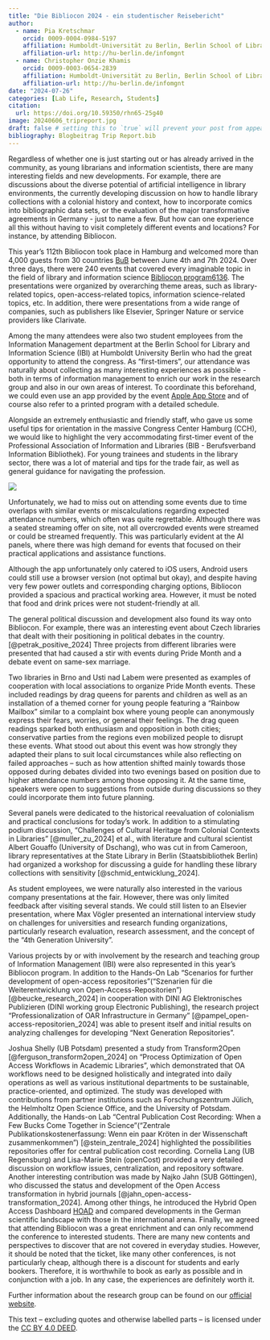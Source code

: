 ```yaml
---
title: "Die Bibliocon 2024 - ein studentischer Reisebericht"
author:
  - name: Pia Kretschmar
    orcid: 0009-0004-0984-5197
    affiliation: Humboldt-Universität zu Berlin, Berlin School of Library and Information Science
    affiliation-url: http://hu-berlin.de/infomgnt 
  - name: Christopher Onzie Khamis
    orcid: 0009-0003-0654-2839
    affiliation: Humboldt-Universität zu Berlin, Berlin School of Library and Information Science
    affiliation-url: http://hu-berlin.de/infomgnt
date: "2024-07-26"
categories: [Lab Life, Research, Students]
citation: 
  url: https://doi.org/10.59350/rhn65-25g40 
image: 20240606_tripreport.jpg
draft: false # setting this to `true` will prevent your post from appearing on your listing page until you're ready!
bibliography: Blogbeitrag Trip Report.bib 
---
```


Regardless of whether one is just starting out or has already arrived in the community, as young librarians and information scientists, there are many interesting fields and new developments. For example, there are discussions about the diverse potential of artificial intelligence in library environments, the currently developing discussion on how to handle library collections with a colonial history and context, how to incorporate comics into bibliographic data sets, or the evaluation of the major transformative agreements in Germany - just to name a few. But how can one experience all this without having to visit completely different events and locations? For instance, by attending Bibliocon.

This year's 112th Bibliocon took place in Hamburg and welcomed more than 4,000 guests from 30 countries [BuB](https://www.b-u-b.de/themen-dossiers/bibliocon/post/groesste-deutsche-fachkonferenz-des-bibliothekswesens-in-hamburg-gestartet) between June 4th and 7th 2024. Over three days, there were 240 events that covered every imaginable topic in the field of library and information science [Bibliocon program6136](https://bibliocon2024.abstractserver.com/program/#/program/1/horizontal). The presentations were organized by overarching theme areas, such as library-related topics, open-access-related topics, information science-related topics, etc. In addition, there were presentations from a wide range of companies, such as publishers like Elsevier, Springer Nature or service providers like Clarivate.

Among the many attendees were also two student employees from the Information Management department at the Berlin School for Library and Information Science (IBI) at Humboldt University Berlin who had the great opportunity to attend the congress. As "first-timers", our attendance was naturally about collecting as many interesting experiences as possible - both in terms of information management to enrich our work in the research group and also in our own areas of interest. To coordinate this beforehand, we could even use an app provided by the event [Apple App Store](https://apps.apple.com/de/app/bibliocon-2024/id6483864875) and of course also refer to a printed program with a detailed schedule.

Alongside an extremely enthusiastic and friendly staff, who gave us some useful tips for orientation in the massive Congress Center Hamburg (CCH), we would like to highlight the very accommodating first-timer event of the Professional Association of Information and Libraries (BIB - Berufsverband Information Bibliothek). For young trainees and students in the library sector, there was a lot of material and tips for the trade fair, as well as general guidance for navigating the profession.

![](20240606_tripreport.jpg)

Unfortunately, we had to miss out on attending some events due to time overlaps with similar events or miscalculations regarding expected attendance numbers, which often was quite regrettable. Although there was a seated streaming offer on site, not all overcrowded events were streamed or could be streamed frequently. This was particularly evident at the AI panels, where there was high demand for events that focused on their practical applications and assistance functions.

Although the app unfortunately only catered to iOS users, Android users could still use a browser version (not optimal but okay), and despite having very few power outlets and corresponding charging options, Bibliocon provided a spacious and practical working area. However, it must be noted that food and drink prices were not student-friendly at all.

The general political discussion and development also found its way onto Bibliocon. For example, there was an interesting event about Czech libraries that dealt with their positioning in political debates in the country. [@petrak_positive_2024] Three projects from different libraries were presented that had caused a stir with events during Pride Month and a debate event on same-sex marriage.

Two libraries in Brno and Usti nad Labem were presented as examples of cooperation with local associations to organize Pride Month events. These included readings by drag queens for parents and children as well as an installation of a themed corner for young people featuring a "Rainbow Mailbox" similar to a complaint box where young people can anonymously express their fears, worries, or general their feelings. The drag queen readings sparked both enthusiasm and opposition in both cities; conservative parties from the regions even mobilized people to disrupt these events. What stood out about this event was how strongly they adapted their plans to suit local circumstances while also reflecting on failed approaches – such as how attention shifted mainly towards those opposed during debates divided into two evenings based on position due to higher attendance numbers among those opposing it. At the same time, speakers were open to suggestions from outside during discussions so they could incorporate them into future planning.

Several panels were dedicated to the historical reevaluation of colonialism and practical conclusions for today's work. In addition to a stimulating podium discussion, "Challenges of Cultural Heritage from Colonial Contexts in Libraries" [@muller_zu_2024] et al., with literature and cultural scientist Albert Gouaffo (University of Dschang), who was cut in from Cameroon, library representatives at the State Library in Berlin (Staatsbibliothek Berlin) had organized a workshop for discussing a guide for handling these library collections with sensitivity [@schmid_entwicklung_2024].

As student employees, we were naturally also interested in the various company presentations at the fair. However, there was only limited feedback after visiting several stands. We could still listen to an Elsevier presentation, where Max Vögler presented an international interview study on challenges for universities and research funding organizations, particularly research evaluation, research assessment, and the concept of the "4th Generation University".

Various projects by or with involvement by the research and teaching group of Information Management (IBI) were also represented in this year's Bibliocon program. In addition to the Hands-On Lab "Scenarios for further development of open-access repositories"(“Szenarien für die Weiterentwicklung von Open-Access-Repositorien”) [@beucke_research_2024] in cooperation with DINI AG Elektronisches Publizieren (DINI working group Electronic Publishing), the research project "Professionalization of OAR Infrastructure in Germany" [@pampel_open-access-repositorien_2024] was able to present itself and initial results on analyzing challenges for developing "Next Generation Repositories".

Joshua Shelly (UB Potsdam) presented a study from Transform2Open [@ferguson_transform2open_2024] on "Process Optimization of Open Access Workflows in Academic Libraries", which demonstrated that OA workflows need to be designed holistically and integrated into daily operations as well as various institutional departments to be sustainable, practice-oriented, and optimized. The study was developed with contributions from partner institutions such as Forschungszentrum Jülich, the Helmholtz Open Science Office, and the University of Potsdam. Additionally, the Hands-on Lab "Central Publication Cost Recording: When a Few Bucks Come Together in Science"(“Zentrale Publikationskostenerfassung: Wenn ein paar Kröten in der Wissenschaft zusammenkommen”) [@stein_zentrale_2024] highlighted the possibilities repositories offer for central publication cost recording. Cornelia Lang (UB Regensburg) and Lisa-Marie Stein (openCost) provided a very detailed discussion on workflow issues, centralization, and repository software. Another interesting contribution was made by Najko Jahn (SUB Göttingen), who discussed the status and development of the Open Access transformation in hybrid journals [@jahn_open-access-transformation_2024]. Among other things, he introduced the Hybrid Open Access Dashboard [HOAD](https://subugoe.github.io/hoaddash/) and compared developments in the German scientific landscape with those in the international arena. Finally, we agreed that attending Bibliocon was a great enrichment and can only recommend the conference to interested students. There are many new contents and perspectives to discover that are not covered in everyday studies. However, it should be noted that the ticket, like many other conferences, is not particularly cheap, although there is a discount for students and early bookers. Therefore, it is worthwhile to book as early as possible and in conjunction with a job. In any case, the experiences are definitely worth it.

Further information about the research group can be found on our [official website](http://hu.berlin/infomgnt).

This text – excluding quotes and otherwise labelled parts – is licensed under the [CC BY 4.0 DEED](https://creativecommons.org/licenses/by/4.0/deed.de).
